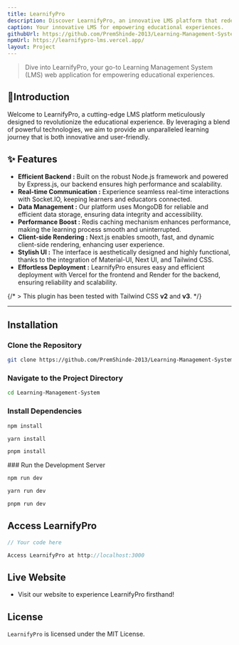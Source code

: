 ```yaml
---
title: LearnifyPro
description: Discover LearnifyPro, an innovative LMS platform that redefines the educational journey with cutting-edge features.
caption: Your innovative LMS for empowering educational experiences.
githubUrl: https://github.com/PremShinde-2013/Learning-Management-System
npmUrl: https://learnifypro-lms.vercel.app/
layout: Project
---
```



> Dive into LearnifyPro, your go-to Learning Management System (LMS) web application for empowering educational experiences.

## 🌟Introduction

Welcome to LearnifyPro, a cutting-edge LMS platform meticulously designed to revolutionize the educational experience. By leveraging a blend of powerful technologies, we aim to provide an unparalleled learning journey that is both innovative and user-friendly.

## ✨ Features

- **Efficient Backend :** Built on the robust Node.js framework and powered by Express.js, our backend ensures high performance and scalability.
- **Real-time Communication :** Experience seamless real-time interactions with Socket.IO, keeping learners and educators connected.
- **Data Management :** Our platform uses MongoDB for reliable and efficient data storage, ensuring data integrity and accessibility.
- **Performance Boost :** Redis caching mechanism enhances performance, making the learning process smooth and uninterrupted.
- **Client-side Rendering :** Next.js enables smooth, fast, and dynamic client-side rendering, enhancing user experience.
- **Stylish UI :** The interface is aesthetically designed and highly functional, thanks to the integration of Material-UI, Next UI, and Tailwind CSS.
- **Effortless Deployment :** LearnifyPro ensures easy and efficient deployment with Vercel for the frontend and Render for the backend, ensuring reliability and scalability.

{/* > This plugin has been tested with Tailwind CSS **v2** and **v3**. */}

---

## Installation

### Clone the Repository

<CodeGroup>

```bash {title:git}
git clone https://github.com/PremShinde-2013/Learning-Management-System.git
```

</CodeGroup>

### Navigate to the Project Directory

<CodeGroup>

```bash {title:git}
cd Learning-Management-System
```

</CodeGroup>

### Install Dependencies

<CodeGroup>

```bash {title:npm}
npm install
```

```bash {title:yarn}
yarn install
```

```bash {title:pnpm}
pnpm install
```

</CodeGroup>
### Run the Development Server

<CodeGroup>

```bash {title:npm}
npm run dev
```

```bash {title:yarn}
yarn run dev
```

```bash {title:pnpm}
pnpm run dev
```

</CodeGroup>

## Access LearnifyPro

<CodeGroup variant="files">

```js {3} showLineNumbers {selected:3} {title: localhost-3000}
// Your code here

Access LearnifyPro at http://localhost:3000

```

</CodeGroup>

## Live Website

- Visit our website to experience LearnifyPro firsthand!

<ProjectLink />

## License

`LearnifyPro` is licensed under the MIT License.
